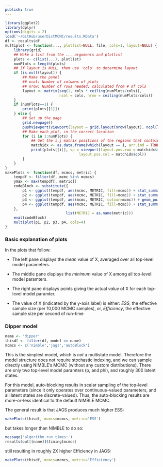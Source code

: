 ```yaml
---
publish: true
---
```



```r
library(ggplot2)
library(dplyr)
options(digits = 2)
load('~/GitHub/userDistMCMC/results.RData')
df <- results$df
multiplot <- function(..., plotlist=NULL, file, cols=1, layout=NULL) {
    library(grid)
    ## Make a list from the ... arguments and plotlist
    plots <- c(list(...), plotlist)
    numPlots = length(plots)
    ## If layout is NULL, then use 'cols' to determine layout
    if (is.null(layout)) {
        ## Make the panel
        ## ncol: Number of columns of plots
        ## nrow: Number of rows needed, calculated from # of cols
        layout <- matrix(seq(1, cols * ceiling(numPlots/cols)),
                         ncol = cols, nrow = ceiling(numPlots/cols))
    }
    if (numPlots==1) {
        print(plots[[1]])
    } else {
        ## Set up the page
        grid.newpage()
        pushViewport(viewport(layout = grid.layout(nrow(layout), ncol(layout))))
        ## Make each plot, in the correct location
        for (i in 1:numPlots) {
            ## Get the i,j matrix positions of the regions that contain this subplot
            matchidx <- as.data.frame(which(layout == i, arr.ind = TRUE))
            print(plots[[i]], vp = viewport(layout.pos.row = matchidx$row,
                                  layout.pos.col = matchidx$col))
        }
    }
}
makePlots <- function(df, mcmcs, metric) {
    tempdf <- filter(df, mcmc %in% mcmcs)
    ymax <- max(tempdf[, metric])
    codeBlock <- substitute({
        p1 <- ggplot(tempdf, aes(mcmc, METRIC, fill=mcmc)) + stat_summary(fun.y='mean', geom='bar') + ggtitle(paste0(name, '\nMean')) + theme(legend.position='none', axis.title.x=element_blank(), axis.text.x=element_blank(), axis.ticks.x = element_blank())
        p2 <- ggplot(tempdf, aes(mcmc, METRIC, fill=mcmc)) + stat_summary(fun.y='min', geom='bar') + ggtitle(paste0(name, '\nMin'))   + theme(legend.position='none', axis.title.x=element_blank(), axis.text.x=element_blank(), axis.ticks.x = element_blank())
        p3 <- ggplot(tempdf, aes(mcmc, METRIC, colour=mcmc)) + geom_point(size=3) + ggtitle(paste0(name, '\npoints')) + theme(legend.position='none', axis.title.x=element_blank(), axis.text.x=element_blank(), axis.ticks.x = element_blank()) + ylim(c(0,ymax))
        p4 <- ggplot(tempdf, aes(mcmc, METRIC, fill=mcmc)) + stat_summary(fun.y='mean', geom='bar') + theme(axis.title.x=element_blank(), axis.text.x=element_blank(), axis.ticks.x = element_blank(), axis.title.y=element_blank(), axis.text.y=element_blank(), axis.ticks.y=element_blank())
    },
                            list(METRIC = as.name(metric)))
    eval(codeBlock)
    multiplot(p1, p2, p3, p4, cols=4)
}
```


### Basic explanation of plots

 In the plots that follow:

- The left pane displays the *mean* value of X, averaged over all top-level model parameters.

- The middle pane displays the *minimum* value of X among all top-level model paramters.

- The right pane displays points giving the actual *value* of X for each top-level model paramter.

- The value of X (indicated by the y-axis label) is either: *ESS*, the effective sample size (per 10,000 MCMC samples), or, *Efficiency*, the effective sample size per second of run-time


### Dipper model

```r
name <- 'dipper'
thisdf <- filter(df, model == name)
mcmcs <- c('nimble','jags','autoBlock')
```

 This is the simplest model, which is *not* a multistate model.  Therefore the model structure does not require stochastic indexing, and we can sample directly using NIMBLE's MCMC (without any custom distributions).  There are only two top-level model paramters (p, and phi), and roughly 300 latent states.

 For this model, auto-blocking results in scalar sampling of the top-level parameters (since it only operates over continuous-valued parameters, and all latent states are discrete-valued).  Thus, the auto-blocking results are more-or-less identical to the default NIMBLE MCMC.

 The general result is that JAGS produces much higher ESS:

```r
makePlots(thisdf, mcmcs=mcmcs, metric='ESS')
```

 but takes longer than NIMBLE to do so:

```r
message('algorithm run times:')
results$out[[name]]$timing[mcmcs]
```

 still resulting in roughly 2X higher Efficiency in JAGS:

```r
makePlots(thisdf, mcmcs=mcmcs, metric='Efficiency')
```




